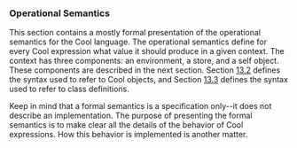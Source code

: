 === Operational Semantics ===

This section contains a mostly formal presentation of the operational semantics for the Cool language. The operational semantics define for every Cool expression what value it should produce in a given context. The context has three components: an environment, a store, and a self object. These components are described in the next section. Section [[Syntax for Cool Objects|13.2]] defines the syntax used to refer to Cool objects, and Section [[Class definitions|13.3]] defines the syntax used to refer to class definitions.

Keep in mind that a formal semantics is a specification only--it does not describe an implementation. The purpose of presenting the formal semantics is to make clear all the details of the behavior of Cool expressions. How this behavior is implemented is another matter.
